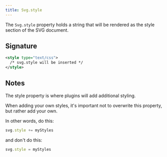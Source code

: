 ```yaml
---
title: Svg.style
---
```


The `Svg.style` property holds a string that will be rendered as the style
section of the SVG document.

## Signature

```svg
<style type="text/css">
  /* svg.style will be inserted */
</style>
```

## Notes

The style property is where plugins will add additional styling.

When adding your own styles, it's important not to
overwrite this property, but rather add your own.

In other words, do this:

```js
svg.style += myStyles
```

and don't do this:

```js
svg.style = myStyles
```
